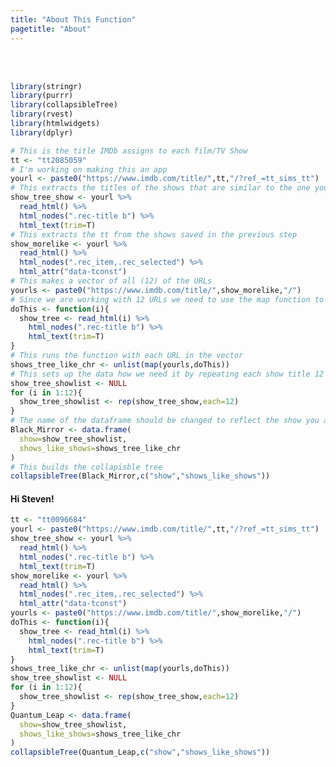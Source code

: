 ```yaml
---
title: "About This Function"
pagetitle: "About"
---
```

<br> <br>
```r
library(stringr)
library(purrr)
library(collapsibleTree)
library(rvest)
library(htmlwidgets)
library(dplyr)
```

```r
# This is the title IMDb assigns to each film/TV Show
tt <- "tt2085059"
# I'm working on making this an app
yourl <- paste0("https://www.imdb.com/title/",tt,"/?ref_=tt_sims_tt")
# This extracts the titles of the shows that are similar to the one you searched.
show_tree_show <- yourl %>% 
  read_html() %>% 
  html_nodes(".rec-title b") %>% 
  html_text(trim=T)
# This extracts the tt from the shows saved in the previous step
show_morelike <- yourl %>% 
  read_html() %>% 
  html_nodes(".rec_item,.rec_selected") %>% 
  html_attr("data-tconst") 
# This makes a vector of all (12) of the URLs
yourls <- paste0("https://www.imdb.com/title/",show_morelike,"/")
# Since we are working with 12 URLs we need to use the map function to apply this function over a list. 
doThis <- function(i){
  show_tree <- read_html(i) %>% 
    html_nodes(".rec-title b") %>% 
    html_text(trim=T)
}
# This runs the function with each URL in the vector
shows_tree_like_chr <- unlist(map(yourls,doThis))
# This sets up the data how we need it by repeating each show title 12 times
show_tree_showlist <- NULL
for (i in 1:12){
  show_tree_showlist <- rep(show_tree_show,each=12)
}
# The name of the dataframe should be changed to reflect the show you are working with. 
Black_Mirror <- data.frame(
  show=show_tree_showlist,
  shows_like_shows=shows_tree_like_chr
)
# This builds the collapisble tree
collapsibleTree(Black_Mirror,c("show","shows_like_shows"))

```


#### Hi Steven! 

```r
tt <- "tt0096684"
yourl <- paste0("https://www.imdb.com/title/",tt,"/?ref_=tt_sims_tt")
show_tree_show <- yourl %>% 
  read_html() %>% 
  html_nodes(".rec-title b") %>% 
  html_text(trim=T)
show_morelike <- yourl %>% 
  read_html() %>% 
  html_nodes(".rec_item,.rec_selected") %>% 
  html_attr("data-tconst") 
yourls <- paste0("https://www.imdb.com/title/",show_morelike,"/")
doThis <- function(i){
  show_tree <- read_html(i) %>% 
    html_nodes(".rec-title b") %>% 
    html_text(trim=T)
}
shows_tree_like_chr <- unlist(map(yourls,doThis))
show_tree_showlist <- NULL
for (i in 1:12){
  show_tree_showlist <- rep(show_tree_show,each=12)
}
Quantum_Leap <- data.frame(
  show=show_tree_showlist,
  shows_like_shows=shows_tree_like_chr
)
collapsibleTree(Quantum_Leap,c("show","shows_like_shows"))
```

